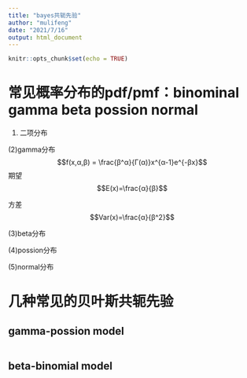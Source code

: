 ```yaml
---
title: "bayes共轭先验"
author: "mulifeng"
date: "2021/7/16"
output: html_document
---
```


```r
knitr::opts_chunk$set(echo = TRUE)
```

# 常见概率分布的pdf/pmf：binominal gamma beta possion normal
(1) 二项分布

(2)gamma分布
$$f(x,α,β) = \frac{β^α}{Γ(α)}x^{α-1}e^{-βx}$$
期望
$$E(x)=\frac{α}{β}$$

方差
$$Var(x)=\frac{α}{β^2}$$

(3)beta分布

(4)possion分布

(5)normal分布


# 几种常见的贝叶斯共轭先验
## gamma-possion model
```r

```


## beta-binomial model
```r

```

